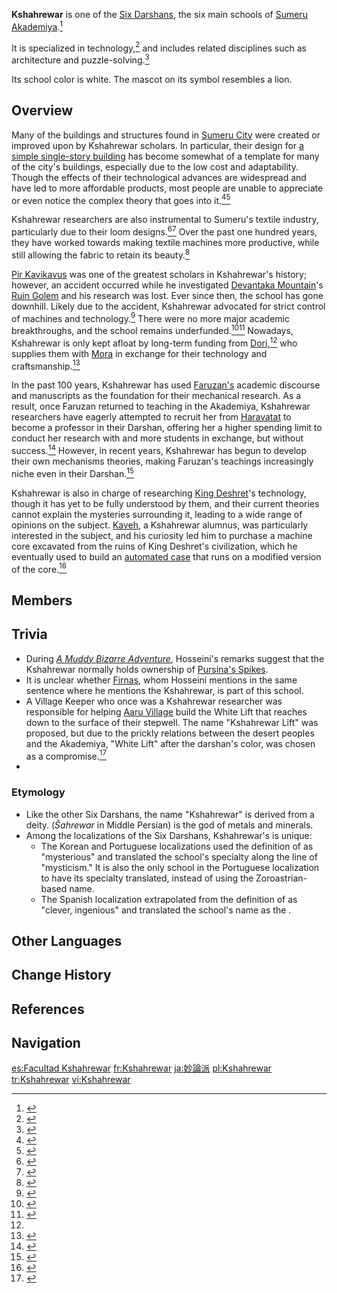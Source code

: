{{Faction Infobox
|image        = Sumeru Akademiya Kshahrewar.png
|region       = Sumeru
|affiliation  = [[Sumeru Akademiya]]
}}
'''Kshahrewar''' is one of the [[Sumeru Akademiya#The Six Darshans|Six Darshans]], the six main schools of [[Sumeru Akademiya]].<ref>{{Ref/Quest|A Muddy Bizarre Adventure (Part 2)}}</ref>

It is specialized in technology,<ref>{{Ref/Quest|Opening Festivities}}</ref> and includes related disciplines such as architecture and puzzle-solving.<ref>{{Ref/NPC|Sitt}}</ref>

Its school color is white. The mascot on its symbol resembles a lion.

==Overview==
Many of the buildings and structures found in [[Sumeru City]] were created or improved upon by Kshahrewar scholars. In particular, their design for [[Building Block of the City of Wisdom|a simple single-story building]] has become somewhat of a template for many of the city's buildings, especially due to the low cost and adaptability. Though the effects of their technological advances are widespread and have led to more affordable products, most people are unable to appreciate or even notice the complex theory that goes into it.<ref>{{Ref/Furnishing|Commerce of the City of Wisdom}}</ref><ref>{{Ref/Furnishing|The Twisting Mist}}</ref>

Kshahrewar researchers are also instrumental to Sumeru's textile industry, particularly due to their loom designs.<ref>{{Ref/Furnishing|Woven Length}}</ref><ref>{{Ref/Furnishing|Woven Depth}}</ref> Over the past one hundred years, they have worked towards making textile machines more productive, while still allowing the fabric to retain its beauty.<ref>{{Ref/Furnishing|Musing Tawny Tapestry}}</ref>

[[Pir Kavikavus]] was one of the greatest scholars in Kshahrewar's history; however, an accident occurred while he investigated [[Devantaka Mountain]]'s [[Ruin Golem (Devantaka Mountain)|Ruin Golem]] and his research was lost. Ever since then, the school has gone downhill. Likely due to the accident, Kshahrewar advocated for strict control of machines and technology.<ref name="Funding">{{Ref/BB|Akademiya Public Message Board|Funding for Kshahrewar}}</ref> There were no more major academic breakthroughs, and the school remains underfunded.<ref>{{Ref/Quest|Vimana Agama: Jazari's Chapter}}</ref><ref>{{Ref/Quest|Until Vana is Healed}}</ref> Nowadays, Kshahrewar is only kept afloat by long-term funding from [[Dori]],<ref name="Funding" /> who supplies them with [[Mora]] in exchange for their technology and craftsmanship.<ref>{{Ref/VO|Dori|About Dori: Kshahrewar}}</ref>

In the past 100 years, Kshahrewar has used [[Faruzan|Faruzan's]] academic discourse and manuscripts as the foundation for their mechanical research. As a result, once Faruzan returned to teaching in the Akademiya, Kshahrewar researchers have eagerly attempted to recruit her from [[Haravatat]] to become a professor in their Darshan, offering her a higher spending limit to conduct her research with and more students in exchange, but without success.<ref>{{Ref/VO|Faruzan|More About Faruzan: V}}</ref> However, in recent years, Kshahrewar has begun to develop their own mechanisms theories, making Faruzan's teachings increasingly niche even in their Darshan.<ref>{{Ref/Quest|A Mysterious Senior...?}}</ref>

Kshahrewar is also in charge of researching [[King Deshret]]'s technology, though it has yet to be fully understood by them, and their current theories cannot explain the mysteries surrounding it, leading to a wide range of opinions on the subject. [[Kaveh]], a Kshahrewar alumnus, was particularly interested in the subject, and his curiosity led him to purchase a machine core excavated from the ruins of King Deshret's civilization, which he eventually used to build an [[Mehrak|automated case]] that runs on a modified version of the core.<ref>{{Ref/Quest|Competition on the Sands}}</ref>

==Members==
{{Characters by Category List|Kshahrewar|2
|exclude=<!--sage's name-->
|full_header=<!--[[someone]] is the Sage of Kshahrewar.<br>-->There are '''%PAGES%''' <!--other -->[[character]]s who are or were part of Kshahrewar
}}

==Trivia==
* During ''[[A Muddy Bizarre Adventure]]'', Hosseini's remarks suggest that the Kshahrewar normally holds ownership of [[Pursina's Spike]]s.
* It is unclear whether [[Firnas]], whom Hosseini mentions in the same sentence where he mentions the Kshahrewar, is part of this school.
* A Village Keeper who once was a Kshahrewar researcher was responsible for helping [[Aaru Village]] build the White Lift that reaches down to the surface of their stepwell. The name "Kshahrewar Lift" was proposed, but due to the prickly relations between the desert peoples and the Akademiya, "White Lift" after the darshan's color, was chosen as a compromise.<ref>{{Ref/NPC|Kazim}}</ref>
* {{Furnishing Mentions}}
===Etymology===
* Like the other Six Darshans, the name "Kshahrewar" is derived from a {{w|Zoroastianism|Zoroastrian}} deity. {{w|Kshatra Vairya}} (''Šahrewar'' in Middle Persian) is the god of metals and minerals.
* Among the localizations of the Six Darshans, Kshahrewar's is unique:
** The Korean and Portuguese localizations used the definition of {{zh|{{wt|妙||Chinese}}}} as "mysterious" and translated the school's specialty along the line of "mysticism." It is also the only school in the Portuguese localization to have its specialty translated, instead of using the Zoroastrian-based name.
** The Spanish localization extrapolated from the definition of {{zh|妙}} as "clever, ingenious" and translated the school's name as the {{Lang|School of Technology|es=Escuela de Tecnología}}.

==Other Languages==
{{Other Languages
|en      = Kshahrewar
|zhs     = 妙论派 / 刹诃伐罗
|zhs_rm  = Miàolùn-pài / Chàhēfáluó
|zht     = 妙論派 / 剎訶伐羅
|zht_rm  = Miàolùn-pài / Chàhēfáluó
|zh_tl   = School of the Theory of Curiosities
|ja      = 妙論派 / クシャレワー
|ja_rm   = Myouron-ha<ref>{{Ref/VO|Dori|ドリー自身について・妙論派|ja|ref=1}}</ref> / Kusharewaa
|ja_tl   = School of the Theory of Curiosities{{Sino|ja}}
|ko      = 묘론<->파 / 크샤흐레와르
|ko_tl   = School of the Theory of Curiosities{{Sino|ko}} / Kshahrewar
|es      = Escuela de Tecnología / Kshahrewar
|es_tl   = School of Technology / Kshahrewar
|fr      = Kshahrewar
|ru      = Кшахревар
|th      = ภาควิชาเทคโนโลยี / Kshahrewar
|th_rm   = 
|th_tl   = Department of Technology / Ksharewar
|vi      = Kshahrewar
|de      = Kshahrewar / Baulehre
|de_tl   = Kshahrewar / Theory of Building
|id      = Kshahrewar
|pt      = Kshahrewar
|tr      = Kshahrewar
|it      = Kshahrewar
}}

==Change History==
{{Change History|introduced=2.7}}

==References==
{{Reflist|2}}

==Navigation==
{{Faction Navbox}}

[[es:Facultad Kshahrewar]]
[[fr:Kshahrewar]]
[[ja:妙論派]]
[[pl:Kshahrewar]]
[[tr:Kshahrewar]]
[[vi:Kshahrewar]]